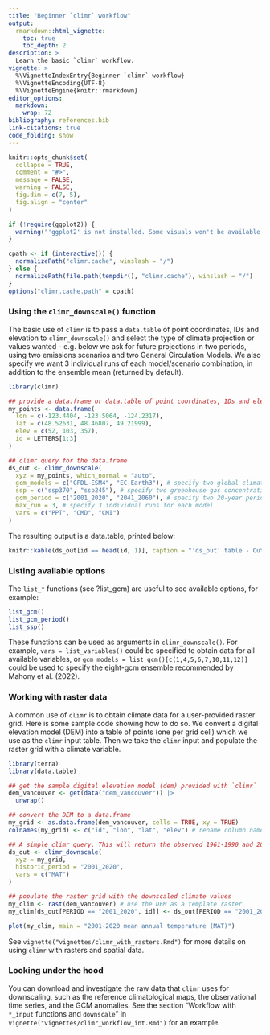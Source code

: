 ```yaml
---
title: "Beginner `climr` workflow"
output: 
  rmarkdown::html_vignette:
    toc: true
    toc_depth: 2
description: >
  Learn the basic `climr` workflow.
vignette: >
  %\VignetteIndexEntry{Beginner `climr` workflow}
  %\VignetteEncoding{UTF-8}
  %\VignetteEngine{knitr::rmarkdown}
editor_options: 
  markdown: 
    wrap: 72
bibliography: references.bib
link-citations: true
code_folding: show
---
```



```r
knitr::opts_chunk$set(
  collapse = TRUE,
  comment = "#>",
  message = FALSE,
  warning = FALSE,
  fig.dim = c(7, 5),
  fig.align = "center"
)

if (!require(ggplot2)) {
  warning("'ggplot2' is not installed. Some visuals won't be available.")
}

cpath <- if (interactive()) {
  normalizePath("climr.cache", winslash = "/")
} else {
  normalizePath(file.path(tempdir(), "climr.cache"), winslash = "/")
}
options("climr.cache.path" = cpath)
```

### Using the `climr_downscale()` function

The basic use of `climr` is to pass a `data.table` of point coordinates,
IDs and elevation to `climr_downscale()` and select the type of climate
projection or values wanted - e.g. below we ask for future projections
in two periods, using two emissions scenarios and two General
Circulation Models. We also specify we want 3 individual runs of each
model/scenario combination, in addition to the ensemble mean (returned
by default).

```r
library(climr)

## provide a data.frame or data.table of point coordinates, IDs and elevation
my_points <- data.frame(
  lon = c(-123.4404, -123.5064, -124.2317),
  lat = c(48.52631, 48.46807, 49.21999),
  elev = c(52, 103, 357),
  id = LETTERS[1:3]
)

## climr query for the data.frame
ds_out <- climr_downscale(
  xyz = my_points, which_normal = "auto",
  gcm_models = c("GFDL-ESM4", "EC-Earth3"), # specify two global climate models
  ssp = c("ssp370", "ssp245"), # specify two greenhouse gas concentration scenarios
  gcm_period = c("2001_2020", "2041_2060"), # specify two 20-year periods
  max_run = 3, # specify 3 individual runs for each model
  vars = c("PPT", "CMD", "CMI")
)
```

The resulting output is a data.table, printed below:

```r
knitr::kable(ds_out[id == head(id, 1)], caption = "'ds_out' table - Output from `climr_downscale`. Outputs are shown for one location ('id')")
```

### Listing available options

The `list_*` functions (see ?list_gcm) are useful to see available options, for example:

```r
list_gcm()
list_gcm_period()
list_ssp()
```

These functions can be used as arguments in `climr_downscale()`. For example, `vars = list_variables()` could be specified to obtain data for all available variables, or `gcm_models = list_gcm()[c(1,4,5,6,7,10,11,12)]` could be used to specify the eight-gcm ensemble recommended by Mahony et al. (2022). 

### Working with raster data
A common use of `climr` is to obtain climate data for a user-provided raster grid. Here is some sample code showing how to do so. We convert a digital elevation model (DEM) into a table of points (one per grid cell) which we use as the `climr` input table. Then we take the `climr` input and populate the raster grid with a climate variable. 

```r
library(terra)
library(data.table)

## get the sample digital elevation model (dem) provided with `climr`
dem_vancouver <- get(data("dem_vancouver")) |> 
  unwrap()

## convert the DEM to a data.frame
my_grid <- as.data.frame(dem_vancouver, cells = TRUE, xy = TRUE)
colnames(my_grid) <- c("id", "lon", "lat", "elev") # rename column names to what climr expects

## A simple climr query. This will return the observed 1961-1990 and 2001-2020 mean annual temperature (MAT) for the raster grid points. 
ds_out <- climr_downscale(
  xyz = my_grid, 
  historic_period = "2001_2020", 
  vars = c("MAT")
)

## populate the raster grid with the downscaled climate values
my_clim <- rast(dem_vancouver) # use the DEM as a template raster
my_clim[ds_out[PERIOD == "2001_2020", id]] <- ds_out[PERIOD == "2001_2020", MAT] # populate the raster cells with the 2001-2020 mean annual temperature (MAT) values, using the `id` field as the link. 

plot(my_clim, main = "2001-2020 mean annual temperature (MAT)")

```

See `vignette("vignettes/climr_with_rasters.Rmd")` for more details on using `climr` with rasters and spatial data. 

### Looking under the hood

You can download and investigate the raw data that `climr` uses for downscaling, such as the reference climatological maps, the observational time series, and the GCM anomalies. See the section "Workflow with `*_input` functions and `downscale`" in
`vignette("vignettes/climr_workflow_int.Rmd")` for an example.
